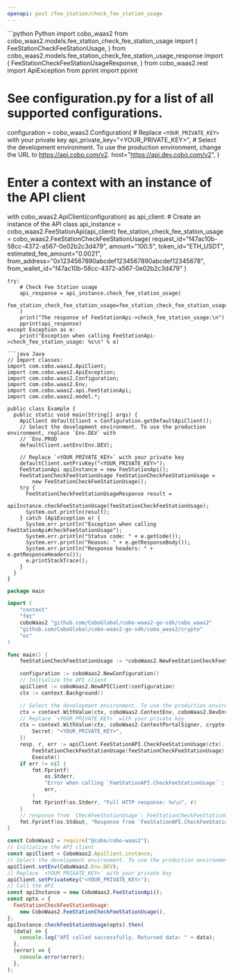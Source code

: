 ```yaml
---
openapi: post /fee_station/check_fee_station_usage
---
```


<RequestExample>
```python Python
import cobo_waas2
from cobo_waas2.models.fee_station_check_fee_station_usage import (
    FeeStationCheckFeeStationUsage,
)
from cobo_waas2.models.fee_station_check_fee_station_usage_response import (
    FeeStationCheckFeeStationUsageResponse,
)
from cobo_waas2.rest import ApiException
from pprint import pprint

# See configuration.py for a list of all supported configurations.
configuration = cobo_waas2.Configuration(
    # Replace `<YOUR_PRIVATE_KEY>` with your private key
    api_private_key="<YOUR_PRIVATE_KEY>",
    # Select the development environment. To use the production environment, change the URL to https://api.cobo.com/v2.
    host="https://api.dev.cobo.com/v2",
)
# Enter a context with an instance of the API client
with cobo_waas2.ApiClient(configuration) as api_client:
    # Create an instance of the API class
    api_instance = cobo_waas2.FeeStationApi(api_client)
    fee_station_check_fee_station_usage = cobo_waas2.FeeStationCheckFeeStationUsage(
        request_id="f47ac10b-58cc-4372-a567-0e02b2c3d479",
        amount="100.5",
        token_id="ETH_USDT",
        estimated_fee_amount="0.0021",
        from_address="0x1234567890abcdef1234567890abcdef12345678",
        from_wallet_id="f47ac10b-58cc-4372-a567-0e02b2c3d479"
    )

    try:
        # Check Fee Station usage
        api_response = api_instance.check_fee_station_usage(
            fee_station_check_fee_station_usage=fee_station_check_fee_station_usage
        )
        print("The response of FeeStationApi->check_fee_station_usage:\n")
        pprint(api_response)
    except Exception as e:
        print("Exception when calling FeeStationApi->check_fee_station_usage: %s\n" % e)

```
```java Java
// Import classes:
import com.cobo.waas2.ApiClient;
import com.cobo.waas2.ApiException;
import com.cobo.waas2.Configuration;
import com.cobo.waas2.Env;
import com.cobo.waas2.api.FeeStationApi;
import com.cobo.waas2.model.*;

public class Example {
  public static void main(String[] args) {
    ApiClient defaultClient = Configuration.getDefaultApiClient();
    // Select the development environment. To use the production environment, replace `Env.DEV` with
    // `Env.PROD
    defaultClient.setEnv(Env.DEV);

    // Replace `<YOUR_PRIVATE_KEY>` with your private key
    defaultClient.setPrivKey("<YOUR_PRIVATE_KEY>");
    FeeStationApi apiInstance = new FeeStationApi();
    FeeStationCheckFeeStationUsage feeStationCheckFeeStationUsage =
        new FeeStationCheckFeeStationUsage();
    try {
      FeeStationCheckFeeStationUsageResponse result =
          apiInstance.checkFeeStationUsage(feeStationCheckFeeStationUsage);
      System.out.println(result);
    } catch (ApiException e) {
      System.err.println("Exception when calling FeeStationApi#checkFeeStationUsage");
      System.err.println("Status code: " + e.getCode());
      System.err.println("Reason: " + e.getResponseBody());
      System.err.println("Response headers: " + e.getResponseHeaders());
      e.printStackTrace();
    }
  }
}

```
```go Go
package main

import (
	"context"
	"fmt"
	coboWaas2 "github.com/CoboGlobal/cobo-waas2-go-sdk/cobo_waas2"
	"github.com/CoboGlobal/cobo-waas2-go-sdk/cobo_waas2/crypto"
	"os"
)

func main() {
	feeStationCheckFeeStationUsage := *coboWaas2.NewFeeStationCheckFeeStationUsage("f47ac10b-58cc-4372-a567-0e02b2c3d479", "100.5", "ETH_USDT", "0.0021", "0x1234567890abcdef1234567890abcdef12345678", "f47ac10b-58cc-4372-a567-0e02b2c3d479")

	configuration := coboWaas2.NewConfiguration()
	// Initialize the API client
	apiClient := coboWaas2.NewAPIClient(configuration)
	ctx := context.Background()

	// Select the development environment. To use the production environment, replace coboWaas2.DevEnv with coboWaas2.ProdEnv
	ctx = context.WithValue(ctx, coboWaas2.ContextEnv, coboWaas2.DevEnv)
	// Replace `<YOUR_PRIVATE_KEY>` with your private key
	ctx = context.WithValue(ctx, coboWaas2.ContextPortalSigner, crypto.Ed25519Signer{
		Secret: "<YOUR_PRIVATE_KEY>",
	})
	resp, r, err := apiClient.FeeStationAPI.CheckFeeStationUsage(ctx).
		FeeStationCheckFeeStationUsage(feeStationCheckFeeStationUsage).
		Execute()
	if err != nil {
		fmt.Fprintf(
			os.Stderr,
			"Error when calling `FeeStationAPI.CheckFeeStationUsage``: %v\n",
			err,
		)
		fmt.Fprintf(os.Stderr, "Full HTTP response: %v\n", r)
	}
	// response from `CheckFeeStationUsage`: FeeStationCheckFeeStationUsageResponse
	fmt.Fprintf(os.Stdout, "Response from `FeeStationAPI.CheckFeeStationUsage`: %v\n", resp)
}

```
```javascript JavaScript
const CoboWaas2 = require("@cobo/cobo-waas2");
// Initialize the API client
const apiClient = CoboWaas2.ApiClient.instance;
// Select the development environment. To use the production environment, replace `Env.DEV` with `Env.PROD`
apiClient.setEnv(CoboWaas2.Env.DEV);
// Replace `<YOUR_PRIVATE_KEY>` with your private key
apiClient.setPrivateKey("<YOUR_PRIVATE_KEY>");
// Call the API
const apiInstance = new CoboWaas2.FeeStationApi();
const opts = {
  FeeStationCheckFeeStationUsage:
    new CoboWaas2.FeeStationCheckFeeStationUsage(),
};
apiInstance.checkFeeStationUsage(opts).then(
  (data) => {
    console.log("API called successfully. Returned data: " + data);
  },
  (error) => {
    console.error(error);
  },
);

```
</RequestExample>